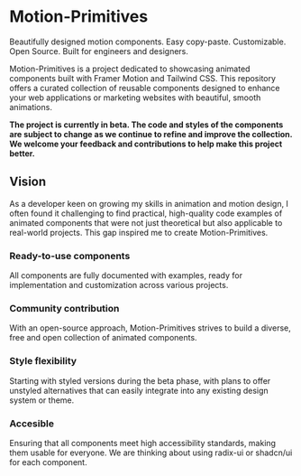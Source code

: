 # Motion-Primitives

Beautifully designed motion components. Easy copy-paste. Customizable. Open Source. Built for engineers and designers.

Motion-Primitives is a project dedicated to showcasing animated components built with Framer Motion and Tailwind CSS. This repository offers a curated collection of reusable components designed to enhance your web applications or marketing websites with beautiful, smooth animations.

**The project is currently in beta. The code and styles of the components are subject to change as we continue to refine and improve the collection. We welcome your feedback and contributions to help make this project better.**

## Vision

As a developer keen on growing my skills in animation and motion design, I often found it challenging to find practical, high-quality code examples of animated components that were not just theoretical but also applicable to real-world projects. This gap inspired me to create Motion-Primitives.

### Ready-to-use components

All components are fully documented with examples, ready for implementation and customization across various projects.

### Community contribution

With an open-source approach, Motion-Primitives strives to build a diverse, free and open collection of animated components.

### Style flexibility

Starting with styled versions during the beta phase, with plans to offer unstyled alternatives that can easily integrate into any existing design system or theme.

### Accesible

Ensuring that all components meet high accessibility standards, making them usable for everyone. We are thinking about using radix-ui or shadcn/ui for each component.
